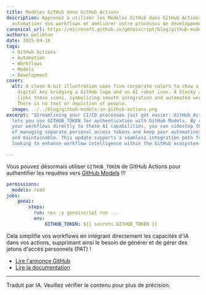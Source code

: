 ```yaml
---
title: Modèles GitHub dans GitHub Actions
description: Apprenez à utiliser les Modèles GitHub dans GitHub Actions pour
  automatiser vos workflows et améliorer votre processus de développement.
canonical_url: https://microsoft.github.io/genaiscript/blog/github-models-in-github-actions
authors: pelikhan
date: 2025-04-18
tags:
  - GitHub Actions
  - Automation
  - Workflows
  - Models
  - Development
cover:
  alt: A clean 8-bit illustration uses five corporate colors to show a pixelated
    digital key bridging a GitHub logo and an AI robot icon. A blocky arrow
    links these icons, symbolizing smooth integration and automated workflow.
    There is no text or depiction of people.
  image: ../../blog/github-models-in-github-actions.png
excerpt: "Streamlining your CI/CD processes just got easier: GitHub Actions now
  lets you use GITHUB_TOKEN for authentication with GitHub Models. By connecting
  your workflows directly to these AI capabilities, you can sidestep the hassle
  of managing separate personal access tokens and keep your automations secure
  and maintainable. This update supports a seamless integration path for teams
  looking to enhance workflow intelligence within the GitHub ecosystem."

---
```



<BlogNarration />

Vous pouvez désormais utiliser `GITHUB_TOKEN` de GitHub Actions pour authentifier les requêtes vers [GitHub Models](https://github.com/marketplace/models) !!!

```yaml title="genai.yml" wrap "models: read" "GITHUB_TOKEN: ${{ secrets.GITHUB_TOKEN }}"
permissions:
  models: read
jobs:
    genai:
        steps:
          run: npx -y genaiscript run ...
          env:
              GITHUB_TOKEN: ${{ secrets.GITHUB_TOKEN }}
```

Cela simplifie vos workflows en intégrant directement les capacités d'IA dans vos actions, supprimant ainsi le besoin de générer et de gérer des jetons d'accès personnels (PAT) !

* [Lire l'annonce GitHub](https://github.blog/changelog/2025-04-14-github-actions-token-integration-now-generally-available-in-github-models/)
* [Lire la documentation](/genaiscript/configuration/github)

<hr />

Traduit par IA. Veuillez vérifier le contenu pour plus de précision.
